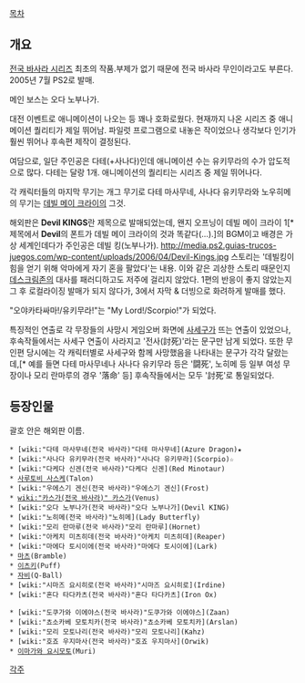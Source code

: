[[목차]]

== 개요 ==
[[전국 바사라 시리즈]] 최초의 작품.부제가 없기 때문에 전국 바사라 무인이라고도 부른다. 2005년 7월 PS2로 발매.

메인 보스는 오다 노부나가.

대전 이벤트로 애니메이션이 나오는 등 꽤나 호화로웠다. 현재까지 나온 시리즈 중 애니메이션 퀄리티가 제일 뛰어남. 파일럿 프로그램으로 내놓은 작이었으나 생각보다 인기가 훨씬 뛰어나 후속편 제작이 결정된다.

여담으로, 일단 주인공은 다테(+사나다)인데 애니메이션 수는 유키무라의 수가 압도적으로 많다. 다테는 달랑 1개. 애니메이션의 퀄리티는 시리즈 중 제일 뛰어나다.

각 캐릭터들의 마지막 무기는 개그 무기로 다테 마사무네, 사나다 유키무라와 노우히메의 무기는 [[데빌 메이 크라이]]의 그것.

해외판은 '''Devil KINGS'''란 제목으로 발매되었는데, 왠지 오프닝이 데빌 메이 크라이 1[* 제목에서 '''Devil'''의 폰트가 데빌 메이 크라이의 것과 똑같다(…).]의 BGM이고 배경은 가상 세계인데다가 주인공은 데빌 킹(노부나가). 
http://media.ps2.guias-trucos-juegos.com/wp-content/uploads/2006/04/Devil-Kings.jpg
스토리는 '데빌킹이 힘을 얻기 위해 악마에게 자기 혼을 팔았다'는 내용. 이와 같은 괴상한 스토리 때문인지 [[데스크림존]]의 대사를 패러디하고도 저주에 걸리지 않았다. 1편의 반응이 좋지 않았는지 그 후 로컬라이징 발매가 되지 않다가, 3에서 자막 & 더빙으로 화려하게 발매를 했다.

"오야카타싸마!/유키무라!"는 "My Lord!/Scorpio!"가 되었다.

특징적인 연출로 각 무장들의 사망시 게임오버 화면에 [[사세구]]가 뜨는 연출이 있었으나, 후속작들에서는 사세구 연출이 사라지고 '전사(討死)'라는 문구만 남게 되었다. 또한 무인편 당시에는 각 캐릭터별로 사세구와 함께 사망했음을 나타내는 문구가 각각 달랐는데,[* 예를 들면 다테 마사무네나 사나다 유키무라 등은 '闘死', 노히메 등 일부 여성 무장이나 모리 란마루의 경우 '落命' 등] 후속작들에서는 모두 '討死'로 통일되었다.
== 등장인물 ==
괄호 안은 해외판 이름.

 * [wiki:"다테 마사무네(전국 바사라)"다테 마사무네](Azure Dragon)★
 * [wiki:"사나다 유키무라(전국 바사라)"사나다 유키무라](Scorpio)☆
 * [wiki:"다케다 신겐(전국 바사라)"다케다 신겐](Red Minotaur)
 * [[사루토비 사스케]](Talon)
 * [wiki:"우에스기 겐신(전국 바사라)"우에스기 겐신](Frost)
 * [[wiki:"카스가(전국 바사라)" 카스가]](Venus)
 * [wiki:"오다 노부나가(전국 바사라)"오다 노부나가](Devil KING)
 * [wiki:"노히메(전국 바사라)"노히메](Lady Butterfly)
 * [wiki:"모리 란마루(전국 바사라)"모리 란마루](Hornet)
 * [wiki:"아케치 미츠히데(전국 바사라)"아케치 미츠히데](Reaper)
 * [wiki:"마에다 토시이에(전국 바사라)"마에다 토시이에](Lark)
 * [[마츠]](Bramble)
 * [[이츠키]](Puff)
 * [[자비]](Q-Ball)
 * [wiki:"시마즈 요시히로(전국 바사라)"시마즈 요시히로](Irdine)
 * [wiki:"혼다 타다카츠(전국 바사라)"혼다 타다카츠](Iron Ox)

 * [wiki:"도쿠가와 이에야스(전국 바사라)"도쿠가와 이에야스](Zaan)
 * [wiki:"쵸소카베 모토치카(전국 바사라)"쵸소카베 모토치카](Arslan)
 * [wiki:"모리 모토나리(전국 바사라)"모리 모토나리](Kahz)
 * [wiki:"호죠 우지마사(전국 바사라)"호죠 우지마사](Orwik)
 * [[이마가와 요시모토]](Muri)

[[각주]]
